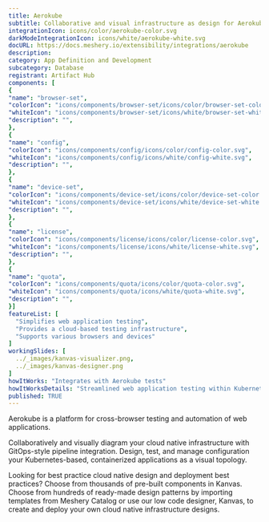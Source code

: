 ```yaml
---
title: Aerokube
subtitle: Collaborative and visual infrastructure as design for Aerokube
integrationIcon: icons/color/aerokube-color.svg
darkModeIntegrationIcon: icons/white/aerokube-white.svg
docURL: https://docs.meshery.io/extensibility/integrations/aerokube
description: 
category: App Definition and Development
subcategory: Database
registrant: Artifact Hub
components: [
{
"name": "browser-set",
"colorIcon": "icons/components/browser-set/icons/color/browser-set-color.svg",
"whiteIcon": "icons/components/browser-set/icons/white/browser-set-white.svg",
"description": "",
},
{
"name": "config",
"colorIcon": "icons/components/config/icons/color/config-color.svg",
"whiteIcon": "icons/components/config/icons/white/config-white.svg",
"description": "",
},
{
"name": "device-set",
"colorIcon": "icons/components/device-set/icons/color/device-set-color.svg",
"whiteIcon": "icons/components/device-set/icons/white/device-set-white.svg",
"description": "",
},
{
"name": "license",
"colorIcon": "icons/components/license/icons/color/license-color.svg",
"whiteIcon": "icons/components/license/icons/white/license-white.svg",
"description": "",
},
{
"name": "quota",
"colorIcon": "icons/components/quota/icons/color/quota-color.svg",
"whiteIcon": "icons/components/quota/icons/white/quota-white.svg",
"description": "",
}]
featureList: [
  "Simplifies web application testing",
  "Provides a cloud-based testing infrastructure",
  "Supports various browsers and devices"
]
workingSlides: [
  ../_images/kanvas-visualizer.png,
  ../_images/kanvas-designer.png
]
howItWorks: "Integrates with Aerokube tests"
howItWorksDetails: "Streamlined web application testing within Kubernetes environments"
published: TRUE
---
```

<p>
Aerokube is a platform for cross-browser testing and automation of web applications.
</p>
<p>
    Collaboratively and visually diagram your cloud native infrastructure with GitOps-style pipeline integration. Design, test, and manage configuration your Kubernetes-based, containerized applications as a visual topology.
</p>
<p>
    Looking for best practice cloud native design and deployment best practices? Choose from thousands of pre-built components in Kanvas. Choose from hundreds of ready-made design patterns by importing templates from Meshery Catalog or use our low code designer, Kanvas, to create and deploy your own cloud native infrastructure designs.
</p>
